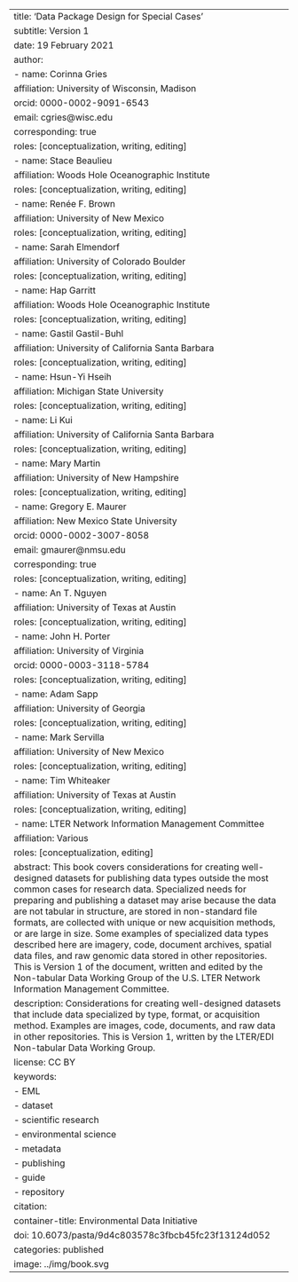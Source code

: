 ---
title:  'Data Package Design for Special Cases'
subtitle: Version 1
date: 19 February 2021
author:
  - name: Corinna Gries
    affiliation: University of Wisconsin, Madison
    orcid: 0000-0002-9091-6543
    email: cgries@wisc.edu
    corresponding: true
    roles: [conceptualization, writing, editing]
  - name: Stace Beaulieu
    affiliation: Woods Hole Oceanographic Institute
    roles: [conceptualization, writing, editing]
  - name: Renée F. Brown
    affiliation: University of New Mexico
    roles: [conceptualization, writing, editing]
  - name: Sarah Elmendorf
    affiliation: University of Colorado Boulder
    roles: [conceptualization, writing, editing]
  - name: Hap Garritt
    affiliation: Woods Hole Oceanographic Institute
    roles: [conceptualization, writing, editing]
  - name: Gastil Gastil-Buhl
    affiliation: University of California Santa Barbara
    roles: [conceptualization, writing, editing]
  - name: Hsun-Yi Hseih
    affiliation: Michigan State University
    roles: [conceptualization, writing, editing]
  - name: Li Kui
    affiliation: University of California Santa Barbara
    roles: [conceptualization, writing, editing]
  - name: Mary Martin
    affiliation: University of New Hampshire
    roles: [conceptualization, writing, editing]
  - name: Gregory E. Maurer
    affiliation: New Mexico State University
    orcid: 0000-0002-3007-8058
    email: gmaurer@nmsu.edu
    corresponding: true
    roles: [conceptualization, writing, editing]
  - name: An T. Nguyen
    affiliation: University of Texas at Austin
    roles: [conceptualization, writing, editing]
  - name: John H. Porter
    affiliation: University of Virginia
    orcid: 0000-0003-3118-5784
    roles: [conceptualization, writing, editing]
  - name: Adam Sapp
    affiliation: University of Georgia
    roles: [conceptualization, writing, editing]
  - name: Mark Servilla
    affiliation: University of New Mexico
    roles: [conceptualization, writing, editing]
  - name: Tim Whiteaker
    affiliation: University of Texas at Austin
    roles: [conceptualization, writing, editing]
  - name: LTER Network Information Management Committee
    affiliation: Various
    roles: [conceptualization, editing]
abstract: This book covers considerations for creating well-designed datasets for publishing data types outside the most common cases for research data. Specialized needs for preparing and publishing a dataset may arise because the data are not tabular in structure, are stored in non-standard file formats, are collected with unique or new acquisition methods, or are large in size. Some examples of specialized data types described here are imagery, code, document archives, spatial data files, and raw genomic data stored in other repositories. This is Version 1 of the document, written and edited by the Non-tabular Data Working Group of the U.S. LTER Network Information Management Committee.
description: Considerations for creating well-designed datasets that include data specialized by type, format, or acquisition method. Examples are images, code, documents, and raw data in other repositories. This is Version 1, written by the LTER/EDI Non-tabular Data Working Group.
license: CC BY
keywords:
  - EML
  - dataset
  - scientific research
  - environmental science
  - metadata
  - publishing
  - guide
  - repository
citation: 
  container-title: Environmental Data Initiative
  doi: 10.6073/pasta/9d4c803578c3fbcb45fc23f13124d052
categories: published
image: ../img/book.svg
---